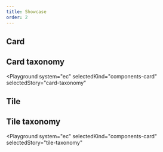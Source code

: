 ```yaml
---
title: Showcase
order: 2
---
```



## Card

<Playground system="ec" selectedKind="components-card" selectedStory="card">
  <Html markup={card} />
</Playground>

## Card taxonomy

<Playground
  system="ec"
  selectedKind="components-card"
  selectedStory="card-taxonomy"
>
  <Html markup={cardTaxonomy} />
</Playground>

## Tile

<Playground system="ec" selectedKind="components-card" selectedStory="tile">
  <Html markup={tile} />
</Playground>

## Tile taxonomy

<Playground
  system="ec"
  selectedKind="components-card"
  selectedStory="tile-taxonomy"
>
  <Html markup={tileTaxonomy} />
</Playground>
